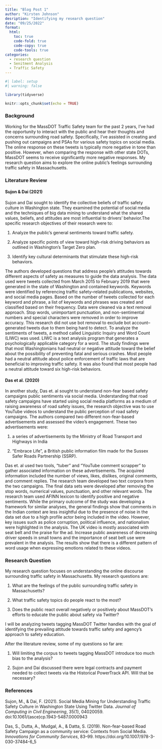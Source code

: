 ```yaml
---
title: "Blog Post 1"
author: "Kirsten Johnson"
desription: "Identifying my research question"
date: "09/25/2022"
format:
  html:
    toc: true
    code-fold: true
    code-copy: true
    code-tools: true
categories:
  - research question
  - Senitment Analysis
  - Traffic Safety
---
```


```r
#| label: setup
#| warning: false

library(tidyverse)

knitr::opts_chunk$set(echo = TRUE)
```

### Background

Working for the MassDOT Traffic Safety team for the past 2 years, I've had the opportunity to interact with the public and hear their thoughts and concerns surrounding road safety. Specifically, I've assisted in creating and pushing out campaigns and PSAs for various safety topics on social media. The online response on these tweets is typically more negative in tone than positive. However, when comparing the response with other state DOTs, MassDOT seems to receive significantly more negative responses. My research question aims to explore the online public's feelings surrounding traffic safety in Massachusetts.

### Literature Review

#### Sujon & Dai (2021)

Sujon and Dai sought to identify the collective beliefs of traffic safety culture in Washington state. They examined the potential of social media and the techniques of big data mining to understand what the shared values, beliefs, and attitudes are most influential to drivers' behavior.The specific research objectives of their research were to:

1.  Analyze the public's general sentiments toward traffic safety.

2.  Analyze specific points of view toward high-risk driving behaviors as outlined in Washington's Target Zero plan.

3.  Identify key cultural determinants that stimulate these high-risk behaviors.

The authors developed questions that address people's attitudes towards different aspects of safety as measures to guide the data analysis. The data used were tweets collected from March 2015 to February 2019 that were generated in the state of Washington and contained keywords. Keywords were identified by referencing traffic safety--related publications, websites, and social media pages. Based on the number of tweets collected for each keyword and phrase, a list of keywords and phrases was created and classified based on their frequency. Data were cleaned via a text removal approach. Stop words, unimportant punctuation, and non-sentimental numbers and special characters were removed in order to improve accuracy. This research did not use bot removal to exclude bot account--generated tweets due to them being hard to detect. To analyze the sentiments of tweets, a method called Linguistic Inquiry and Word Count (LIWC) was used. LIWC is a text analysis program that generates a psychologically applicable category for a word. The study findings were that most Washingtonians had neutral or negative attitude toward the belief about the possibility of preventing fatal and serious crashes. Most people had a neutral attitude about police enforcement of traffic laws that are beneficial to improving traffic safety. It was also found that most people had a neutral attitude toward six high-risk behaviors.

#### Das et al. (2020)

In another study, Das et. al sought to understand non-fear based safety campaigns public sentiments via social media. Understanding that road safety campaigns have started using social media platforms as a medium of raising awareness of road safety issues, the research objective was to use YouTube videos to understand the public perception of road safety campaigns. The authors compared two different non-fear-based advertisements and assessed the video's engagement. These two advertisements were:

1.  a series of advertisements by the Ministry of Road Transport and Highways in India

2.  "Embrace Life", a British public information film made for the Sussex Safer Roads Partnership (SSRP).

Das et. al used two tools, "tuber" and "YouTube comment scrapper" to gather associated information on these advertisements. The acquired information included the number of views, likes, dislikes, original comments, and comment replies. The research team developed two text corpora from the two campaigns. The final data sets were developed after removing the stop words, numerical values, punctuation, and other relevant words. The research team used AFINN lexicon to identify positive and negative sentiments. While the primary outcome of the study was developing a framework for similar analyses, the general findings show that comments in the Indian context are less insightful due to the presence of noise in the data set due to a high profile actor being included in the video. However, key issues such as police corruption, political influence, and nationalism were highlighted in the analysis. The UK video is mostly associated with seat belt and the praise for the ad. Increase public awareness of decreasing driver speeds in small towns and the importance of seat belt use were prevalent in the analysis. The results show that there is a different pattern of word usage when expressing emotions related to these videos.

### Research Question

My research question focuses on understanding the online discourse surrounding traffic safety in Massachusetts. My research questions are:

1.  What are the feelings of the public surrounding traffic safety in Massachusetts?

2.  What traffic safety topics do people react to the most?

3.  Does the public react overall negatively or positively about MassDOT's efforts to educate the public about safety via Twitter?

I will be analyzing tweets tagging MassDOT Twitter handles with the goal of identifying the prevailing attitude towards traffic safety and agency's approach to safety education.

After the literature review, some of my questions so far are:

1.  Will limiting the corpus to tweets tagging MassDOT introduce too much bias to the analysis?

2.  Sujon and Dai discussed there were legal contracts and payment needed to collect tweets via the Historical PowerTrack API. Will that be necessary?

### References

Sujon, M., & Dai, F. (2021). Social Media Mining for Understanding Traffic Safety Culture in Washington State Using Twitter Data. *Journal of Computing in Civil Engineering*, 35(1), 04020059. doi:10.1061/(asce)cp.1943-5487.0000943

Das, S., Dutta, A., Mudgal, A., & Datta, S. (2019). Non-fear-based Road Safety Campaign as a community service: Contexts from Social Media. *Innovations for Community Services*, 83--99. https://doi.org/10.1007/978-3-030-37484-6_5
